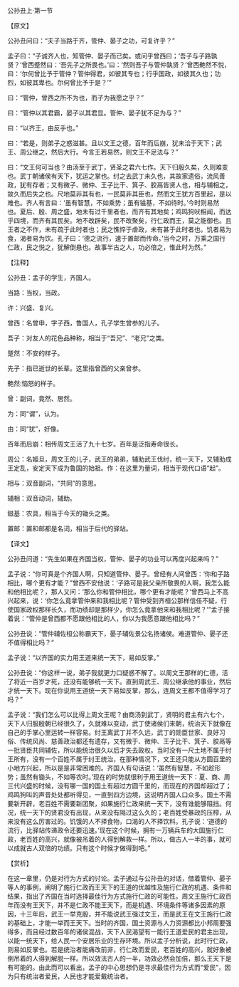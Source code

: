 

公孙丑上·第一节

【原文】

公孙丑问曰：“夫子当路于齐，管仲、晏子之功，可复许乎？”

孟子曰：“子诚齐人也，知管仲、晏子而已矣。或问乎曾西曰；‘吾子与子路孰贤？’曾西蹙然曰：‘吾先子之所畏也。’曰：‘然则吾子与管仲孰贤？’曾西艴然不悦，曰：‘尔何曾比予于管仲？管仲得君，如彼其专也；行乎国政，如彼其久也；功烈，如彼其卑也。尔何曾比予于是？’”

曰：“管仲，曾西之所不为也，而子为我愿之乎？”

曰：“管仲以其君霸，晏子以其君显。管仲、晏子犹不足为与？”

曰：“以齐王，由反手也。”

曰：“若是，则弟子之惑滋甚。且以文王之德，百年而后崩，犹未洽于天下；武王、周公继之，然后大行。今言王若易然，则文王不足法与？”

曰：“文王何可当也？由汤至于武丁，贤圣之君六七作。天下归殷久矣，久则难变也。武丁朝诸侯有天下，犹运之掌也。纣之去武丁未久也，其故家遗俗，流风善政，犹有存者；又有微子、微仲、王子比干、箕子、胶鬲皆贤人也，相与辅相之，故久而后失之也。尺地莫非其有也，一民莫非其臣也，然而文王犹方百里起，是以难也。齐人有言曰：‘虽有智慧，不如乘势；虽有镃基，不如待时。’今时则易然也。夏后、殷、周之盛，地未有过千里者也，而齐有其地矣；鸡鸣狗吠相闻，而达乎四境，而齐有其民矣。地不改辟矣，民不改聚矣，行仁政而王，莫之能御也。且王者之不作，未有疏于此时者也；民之憔悴于虐政，未有甚于此时者也。饥者易为食，渴者易为饮。孔子曰：‘德之流行，速于置邮而传命。’当今之时，万乘之国行仁政，民之悦之，犹解倒悬也。故事半古之人，功必倍之，惟此时为然。”

【注释】

公孙丑：孟子的学生，齐国人。

当路：当权，当政。

许：兴盛、复兴。

曾西：名曾申，字子西，鲁国人，孔子学生曾参的儿子。

吾子：对友人的花色品种称，相当于“吾兄”、“老兄”之类。

蹵然：不安的样子。

先子：指已逝世的长辈。这里指曾西的父亲曾参。

艴然:恼怒的样子。

曾：副词，竟然、居然。

为：同“谓”，认为。

由：同“犹”，好像。

百年而后崩：相传周文王活了九十七岁。百年是泛指寿命很长。

周公：名姬旦，周文王的儿子，武王的弟弟，辅助武王伐纣，统一天下，又辅助成王定乱，安定天下成为鲁国的始祖。作：在这里为量词，相当于现代口语“起”。

相与：双音副词，“共同”的意思。

辅相：双音动词，辅助。

鎡基：农具，相当于今天的锄头之类。

置邮：置和邮都是名词，相当于后代的驿站。

【译文】

公孙丑问道：“先生如果在齐国当权，管仲、晏子的功业可以再度兴起来吗？”

孟子说：“你可真是个齐国人啊，只知道管仲、晏子。曾经有人间曾西：‘你和子路相比，哪个更有才能？”曾西不安他说：‘子路可是我父亲所敬畏的人啊，我怎么能和他相比呢？，那人又问：‘那么你和管仲相比，哪个更有才能呢？’曾西马上不高兴起来，说：‘你怎么竟拿管仲来和我相比呢？管仲受到齐桓公那样信任不疑，行使国家政权那样长久，而功绩却是那样少，你怎么竟拿他来和我相比呢？’”孟子接着说：“管仲是曾西都不愿跟他相比的人，你以为我愿意跟他相比吗？”

公孙丑说：“管仲辅佐桓公称霸天下，晏子辅佐景公名扬诸侯。难道管仲、晏子还不值得相比吗？“

孟子说：“以齐国的实力用王道来统一天下，易如反掌。”

公孙丑说：“你这样一说，弟子我就更力口疑惑不解了。以周文王那样的仁德，活了将近一百岁才死，还没有能够统一天下。直到周武王、周公继承他的事业，然后才统一天下。现在你说用王道统一天下易如反掌，那么，连周文王都不值得学习了吗？”

孟子说：“我们怎么可以比得上周文王呢？由商汤到武丁，贤明的君主有六七个，天下人归服殷朝已经很久了，久就难以变动，武丁使诸侯们来朝，统治天下就像在自己的手掌心里运转一样容易。纣王离武丁并不久远，武丁的勋臣世家、良好习俗、传统风尚、慈善政治都还有遗存，又有微于、微仲、王子比干、箕子、胶鬲等一批贤臣共同辅佐，所以能统治很久以后才失去政权。当时没有一尺土地不属于纣王所有，没有一个百姓不属于纣王统治，在那种情况下，文王还只能从方圆百里的小地方兴起，所以是是非常困难的。齐国人有句话说：‘虽然有智慧，不如趁形势；虽然有锄头，不如等农时。’现在的时势就很利于用王道统一天下：夏、商、周三代兴盛的时候，没有哪一国的国土有超过方圆千里的，而现在的齐国却超过了；鸡鸣狗叫的声音处处都听得见，一直到四方边境，这说明齐国人口众多。国土不需要新开辟，老百姓不需要新团聚，如果施行仁政来统一天下，没有谁能够阻挡。何况，统一天下的贤君没有出现，从来没有隔过这么久的；老百姓受暴政的压榨，从来没有这么厉害过的。饥饿的人不择食物，口渴的人不择饮料。孔子说：‘道德的流行，比驿站传递政令还要迅速。’现在这个时候，拥有一万辆兵车的大国施行仁政，老百姓的高兴，就像被吊着的人得到解救一样。所以，做古人一半的事，就可以成就古人双倍的功绩。只有这个时候才做得到吧。”

【赏析】

在这一章里，仍是对行为方式的讨论。孟子通过与公孙丑的对话，借着管仲、晏子等人的事例，阐明了施行仁政而王天下的王道的优越性及施行仁政的机遇、条件和结果，指出了齐国在当时选择最佳行为方式施行仁政的可能性。周文王施行仁政百年而没有王天下，并不是仁政不能王天下，而是机遇、环境条件等诸多因素的原因，十三年后，武王一举克殷，并不能说武王强过文王，而是武王在文王施行仁政的基础上，才能一举而王天下。当时的齐国，国土资源与人力资源都比小邦周要强得多，而且经过数百年的诸侯混战，天下人民渴望有一能行王道爱民的君主出现，以能一统天下，给人民一个安居乐业的生存环境。所以孟子分析说，此时行仁政，则易如反掌也。若是统治者能痛改前非，行仁政而爱民，老百姓的高兴，就好象被倒吊着的人得到解脱一样。所以效法古人的一半，功效必然会加倍，那么王天下是有可能的。由此而可以看出，孟子的中心思想仍是寻求最佳行为方式而“爱民”，因为只有统治者爱民，人民也才能爱戴统治者。

